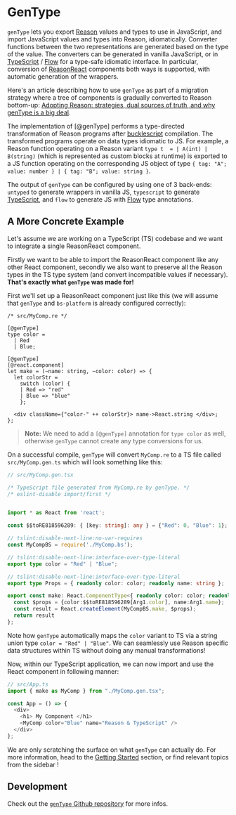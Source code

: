 # GenType

`genType` lets you export [Reason](https://reasonml.github.io/) values and types to use in JavaScript, and import JavaScript values and types into Reason, idiomatically. Converter functions between the two representations are generated based on the type of the value. The converters can be generated in vanilla JavaScript, or in [TypeScript](https://www.typescriptlang.org/) / [Flow](https://flow.org/en/) for a type-safe idiomatic interface.
In particular, conversion of [ReasonReact](https://reasonml.github.io/reason-react/) components both ways is supported, with automatic generation of the wrappers.

Here's an article describing how to use `genType` as part of a migration strategy where a tree of components is gradually converted to Reason bottom-up: [Adopting Reason: strategies, dual sources of truth, and why genType is a big deal](https://medium.com/p/c514265b466d).

The implementation of [@genType] performs a type-directed transformation of Reason programs after [bucklescript](https://github.com/BuckleScript/bucklescript) compilation. The transformed programs operate on data types idiomatic to JS. For example, a Reason function operating on a Reason variant `type t  = | A(int) | B(string)` (which is represented as custom blocks at runtime) is exported to a JS function operating on the corresponding JS object of type `{ tag: "A"; value: number }
  | { tag: "B"; value: string }`.

The output of `genType` can be configured by using one of 3 back-ends: `untyped` to generate wrappers in vanilla JS, `typescript` to generate [TypeScript](https://www.typescriptlang.org/), and `flow` to generate JS with [Flow](https://flow.org/en/) type annotations.

## A More Concrete Example

Let's assume we are working on a TypeScript (TS) codebase and we want to integrate a single ReasonReact component.

Firstly we want to be able to import the ReasonReact component like any other React component, secondly we also want to preserve all the Reason types in the TS type system (and convert incompatible values if necessary). **That's exactly what `genType` was made for!**

First we'll set up a ReasonReact component just like this (we will assume that `genType` and `bs-platform` is already configured correctly):

```re
/* src/MyComp.re */

[@genType]
type color =
  | Red
  | Blue;

[@genType]
[@react.component]
let make = (~name: string, ~color: color) => {
  let colorStr =
    switch (color) {
    | Red => "red"
    | Blue => "blue"
    };

  <div className={"color-" ++ colorStr}> name->React.string </div>;
};
```

> **Note:** We need to add a `[@genType]` annotation for `type color` as well,
otherwise `genType` cannot create any type conversions for us.

On a successful compile, `genType` will convert `MyComp.re` to a TS file called
`src/MyComp.gen.ts` which will look something like this:

```ts
// src/MyComp.gen.tsx

/* TypeScript file generated from MyComp.re by genType. */
/* eslint-disable import/first */


import * as React from 'react';

const $$toRE818596289: { [key: string]: any } = {"Red": 0, "Blue": 1};

// tslint:disable-next-line:no-var-requires
const MyCompBS = require('./MyComp.bs');

// tslint:disable-next-line:interface-over-type-literal
export type color = "Red" | "Blue";

// tslint:disable-next-line:interface-over-type-literal
export type Props = { readonly color: color; readonly name: string };

export const make: React.ComponentType<{ readonly color: color; readonly name: string }> = function MyComp(Arg1: any) {
  const $props = {color:$$toRE818596289[Arg1.color], name:Arg1.name};
  const result = React.createElement(MyCompBS.make, $props);
  return result
};
```

Note how `genType` automatically maps the `color` variant to TS via a string
union type `color = "Red" | "Blue"`.  We can seamlessly use Reason specific
data structures within TS without doing any manual transformations!

Now, within our TypeScript application, we can now import and use the React
component in following manner:

```ts
// src/App.ts
import { make as MyComp } from "./MyComp.gen.tsx";

const App = () => {
  <div>
    <h1> My Component </h1>
    <MyComp color="Blue" name="Reason & TypeScript" />
  </div>
};
```

We are only scratching the surface on what `genType` can actually do. For more
information, head to the [Getting Started](getting-started) section, or find relevant
topics from the sidebar !

## Development

Check out the [`genType` Github repository](https://github.com/reason-association/genType) for more infos.
